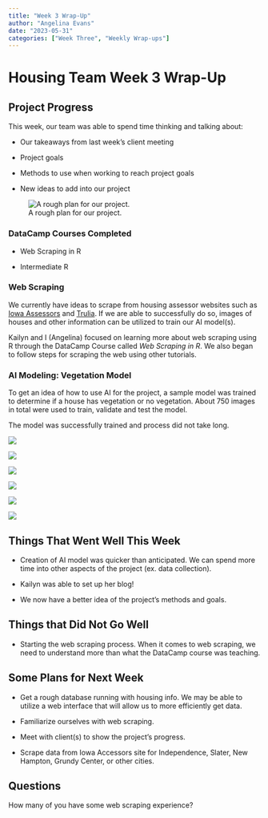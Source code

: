 ```yaml
---
title: "Week 3 Wrap-Up"
author: "Angelina Evans"
date: "2023-05-31"
categories: ["Week Three", "Weekly Wrap-ups"]
---
```


# Housing Team Week 3 Wrap-Up

## Project Progress

This week, our team was able to spend time thinking and talking about:

-   Our takeaways from last week's client meeting

-   Project goals

-   Methods to use when working to reach project goals

-   New ideas to add into our project

![A rough plan for our project.](projectPlan.jpg)

### DataCamp Courses Completed

-   Web Scraping in R

-   Intermediate R

### Web Scraping

We currently have ideas to scrape from housing assessor websites such as [Iowa Assessors](https://iowaassessors.com/) and [Trulia](https://www.trulia.com/). If we are able to successfully do so, images of houses and other information can be utilized to train our AI model(s).

Kailyn and I (Angelina) focused on learning more about web scraping using R through the DataCamp Course called *Web Scraping in R*. We also began to follow steps for scraping the web using other tutorials.

### AI Modeling: Vegetation Model

To get an idea of how to use AI for the project, a sample model was trained to determine if a house has vegetation or no vegetation. About 750 images in total were used to train, validate and test the model.

The model was successfully trained and process did not take long.

![](image1.jpg)

![](image2.jpg)

![](image3.jpg)

![](image4.jpg)

![](image5.jpg)

![](image6.jpg)

## Things That Went Well This Week

-   Creation of AI model was quicker than anticipated. We can spend more time into other aspects of the project (ex. data collection).

-   Kailyn was able to set up her blog!

-   We now have a better idea of the project's methods and goals.

## Things that Did Not Go Well

-   Starting the web scraping process. When it comes to web scraping, we need to understand more than what the DataCamp course was teaching.

## Some Plans for Next Week

-   Get a rough database running with housing info. We may be able to utilize a web interface that will allow us to more efficiently get data.

-   Familiarize ourselves with web scraping.

-   Meet with client(s) to show the project's progress.

-   Scrape data from Iowa Accessors site for Independence, Slater, New Hampton, Grundy Center, or other cities. 

## Questions

How many of you have some web scraping experience?
